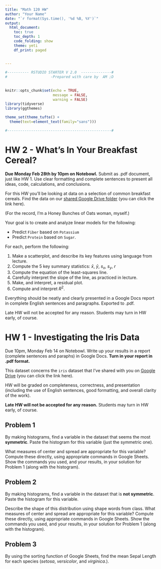 ```yaml
---
title: "Math 120 HW"
author: "Your Name"
date: "`r format(Sys.time(), '%d %B, %Y')`"
output: 
  html_document:
    toc: true
    toc_depth: 1
    code_folding: show
    theme: yeti
    df_print: paged
  
  
---
```


```r

#---------- RSTUDIO STARTER V 2.0  --------------#
#                    -Prepared with care by  AM ;D
                
                                                                          
knitr::opts_chunk$set(echo = TRUE, 
                      message = FALSE, 
                      warning = FALSE)      
library(tidyverse)                
library(ggthemes)                    

theme_set(theme_tufte() +                                     
  theme(text=element_text(family="sans")))  

#------------------------------------------------#
```


# HW 2 - What's In Your Breakfast Cereal?

**Due Monday Feb 28th by 10pm on Notebowl.**  Submit as .pdf document, just like HW 1.  Use clear formatting and complete sentences to present all ideas, code, calculations, and conclusions.

For this HW you'll be looking at data on a selection of common breakfast cereals.  Find the data on our [shared Google Drive folder](https://drive.google.com/drive/folders/1vE7OKbVElCvQqke3i_fL_dBgTuGcxHJa?usp=sharing) (you can click the link here).

(For the record, I'm a Honey Bunches of Oats woman, myself.)

Your goal is to create and analyze linear models for the following:

- Predict `Fiber` based on `Potassium`
- Predict `Protein` based on `Sugar`.

For each, perform the following:

  1) Make a scatterplot, and describe its key features using language from lecture.
  2) Compute the 5 key summary statistics:
    $\bar{x}$, $\bar{y}$, $s_x$, $s_y$, $r$
  3) Compute the equation of the least-squares line.
  4) Carefully interpret the slope of the line, as practiced in lecture.
  4) Make, and interpret, a residual plot.
  5) Compute and interpret $R^2$.

Everything should be neatly and clearly presented in a Google Docs report in complete English sentences and paragraphs.  Exported to .pdf.  

Late HW will not be accepted for any reason.  Students may turn in HW early, of course.




# HW 1  - Investigating the Iris Data

Due 10pm, Monday Feb 14 on Notebowl.  Write up your results in a report (complete sentences and paraphs) in Google Docs.  **Turn in your report in .pdf format.**


This dataset concerns the `iris` dataset that I've shared with you on [Google Drive](https://drive.google.com/drive/folders/1vE7OKbVElCvQqke3i_fL_dBgTuGcxHJa?usp=sharing) (you can click the link here).

HW will be graded on completeness, correctness, and presentation (including the use of English sentences, good formatting, and overall clarity of the work).

**Late HW will not be accepted for any reason.**  Students may turn in HW early, of course.

## Problem 1 

By making histograms, find a variable in the dataset that seems the most **symmetric**.  Paste the histogram for this variable (just the symmetric one).

What measures of center and spread are appropriate for this variable?  Compute these directly, using appropriate commands in Google Sheets.  Show the commands you used, and your results, in your solution for Problem 1 (along with the histogram).


## Problem 2 

By making histograms, find a variable in the dataset that is **not symmetric**.  Paste the histogram for this variable.




Describe the shape of this distribution using shape words from class.  What measures of center and spread are appropriate for this variable?  Compute these directly, using appropriate commands in Google Sheets.  Show the commands you used, and your results, in your solution for Problem 1 (along with the histogram).

## Problem 3

By using the sorting function of Google Sheets, find the mean Sepal Length for each species (*setosa*, *versicolor*, and *virginica*.).
